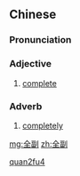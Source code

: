 ==Chinese==
{{zh-forms}}

===Pronunciation===
{{zh-pron
|m=quánfù
|c=cyun4 fu3
|h=pfs=chhiòn-fu
|mn=choân-hù
|cat=a,adv
}}

===Adjective===
{{zh-adj}}

# {{lb|zh|literary}} [[complete]]

===Adverb===
{{zh-adv}}

# {{lb|zh|literary}} [[completely]]

[[Category:Mandarin literary terms|quan2fu4]]

[[mg:全副]]
[[zh:全副]]